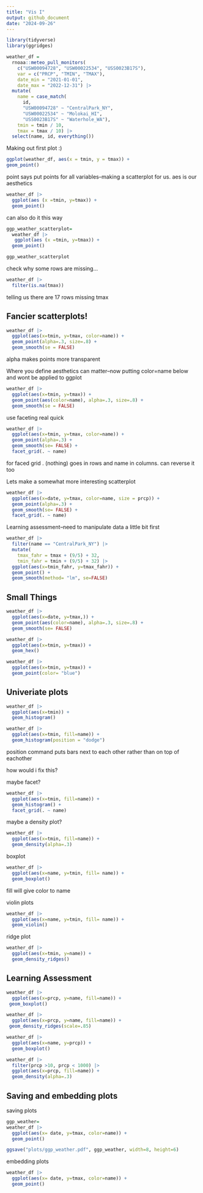 ```yaml
---
title: "Vis I"
output: github_document
date: "2024-09-26"
---
```


```r
library(tidyverse)
library(ggridges)
```

```r
weather_df = 
  rnoaa::meteo_pull_monitors(
    c("USW00094728", "USW00022534", "USS0023B17S"),
    var = c("PRCP", "TMIN", "TMAX"), 
    date_min = "2021-01-01",
    date_max = "2022-12-31") |>
  mutate(
    name = case_match(
      id, 
      "USW00094728" ~ "CentralPark_NY", 
      "USW00022534" ~ "Molokai_HI",
      "USS0023B17S" ~ "Waterhole_WA"),
    tmin = tmin / 10,
    tmax = tmax / 10) |>
  select(name, id, everything())
```

Making out first plot :)

```r
ggplot(weather_df, aes(x = tmin, y = tmax)) +
geom_point()
```
point says put points for all variables--making a scatterplot for us. aes is our aesthetics

```r
weather_df |> 
  ggplot(aes (x =tmin, y=tmax)) + 
  geom_point()
```
can also do it this way

```r
ggp_weather_scatterplot=
  weather_df |> 
   ggplot(aes (x =tmin, y=tmax)) + 
  geom_point()

ggp_weather_scatterplot
```

check why some rows are missing...
```r
weather_df |> 
  filter(is.na(tmax))
```
telling us there are 17 rows missing tmax


## Fancier scatterplots!

```r
weather_df |> 
  ggplot(aes(x=tmin, y=tmax, color=name)) +
  geom_point(alpha=.3, size=.8) + 
  geom_smooth(se = FALSE)
```
alpha makes points more transparent

Where you define aesthetics can matter--now putting color=name below and wont be applied to ggplot

```r
weather_df |> 
  ggplot(aes(x=tmin, y=tmax)) +
  geom_point(aes(color=name), alpha=.3, size=.8) + 
  geom_smooth(se = FALSE)
```

use faceting real quick

```r
weather_df |> 
  ggplot(aes(x=tmin, y=tmax, color=name)) +
  geom_point(alpha=.3) +
  geom_smooth(se= FALSE) + 
  facet_grid(. ~ name)
```
for faced grid . (nothing) goes in rows and name in columns. can reverse it too

Lets make a somewhat more interesting scatterplot 

```r
weather_df |> 
  ggplot(aes(x=date, y=tmax, color=name, size = prcp)) +
  geom_point(alpha=.3) +
  geom_smooth(se= FALSE) +
  facet_grid(. ~ name)
```

Learning assessment--need to manipulate data a little bit first

```r
weather_df |> 
  filter(name == "CentralPark_NY") |> 
  mutate(
    tmax_fahr = tmax + (9/5) + 32,
    tmin_fahr = tmin + (9/5) + 32) |> 
  ggplot(aes(x=tmin_fahr, y=tmax_fahr)) +
  geom_point() +
  geom_smooth(method= "lm", se=FALSE)
```

## Small Things

```r
weather_df |> 
  ggplot(aes(x=date, y=tmax,)) +
  geom_point(aes(color=name), alpha=.3, size=.8) +
  geom_smooth(se= FALSE) 
```

```r
weather_df |> 
  ggplot(aes(x=tmin, y=tmax)) +
  geom_hex()
```


```r
weather_df |> 
  ggplot(aes(x=tmin, y=tmax)) +
  geom_point(color= "blue")
```

## Univeriate plots

```r
weather_df |> 
  ggplot(aes(x=tmin)) + 
  geom_histogram()
```

```r
weather_df |> 
  ggplot(aes(x=tmin, fill=name)) + 
  geom_histogram(position = "dodge")
```
position command puts bars next to each other rather than on top of eachother

how would i fix this? 

maybe facet?
```r
weather_df |> 
  ggplot(aes(x=tmin, fill=name)) +
  geom_histogram() +
  facet_grid(. ~ name)
```

maybe a density plot?
```r
weather_df |> 
  ggplot(aes(x=tmin, fill=name)) +
  geom_density(alpha=.3)
```

boxplot
```r
weather_df |> 
  ggplot(aes(x=name, y=tmin, fill= name)) +
  geom_boxplot()
```
fill will give color to name

violin plots

```r
weather_df |> 
  ggplot(aes(x=name, y=tmin, fill= name)) +
  geom_violin()
```

ridge plot

```r
weather_df |> 
  ggplot(aes(x=tmin, y=name)) +
  geom_density_ridges()
```

## Learning Assessment

```r
weather_df |> 
  ggplot(aes(x=prcp, y=name, fill=name)) +
 geom_boxplot()
```

```r
weather_df |> 
  ggplot(aes(x=prcp, y=name, fill=name)) +
 geom_density_ridges(scale=.85)
```

```r
weather_df |> 
  ggplot(aes(x=name, y=prcp)) + 
  geom_boxplot()
```

```r
weather_df |> 
  filter(prcp >10, prcp < 1000) |> 
  ggplot(aes(x=prcp, fill=name)) +
  geom_density(alpha=.3)
```

## Saving and embedding plots

saving plots
```r
ggp_weather=
weather_df |> 
  ggplot(aes(x= date, y=tmax, color=name)) +
  geom_point()

ggsave("plots/ggp_weather.pdf", ggp_weather, width=8, height=6)
```

embedding plots

```r
weather_df |> 
  ggplot(aes(x= date, y=tmax, color=name)) +
  geom_point()
```






